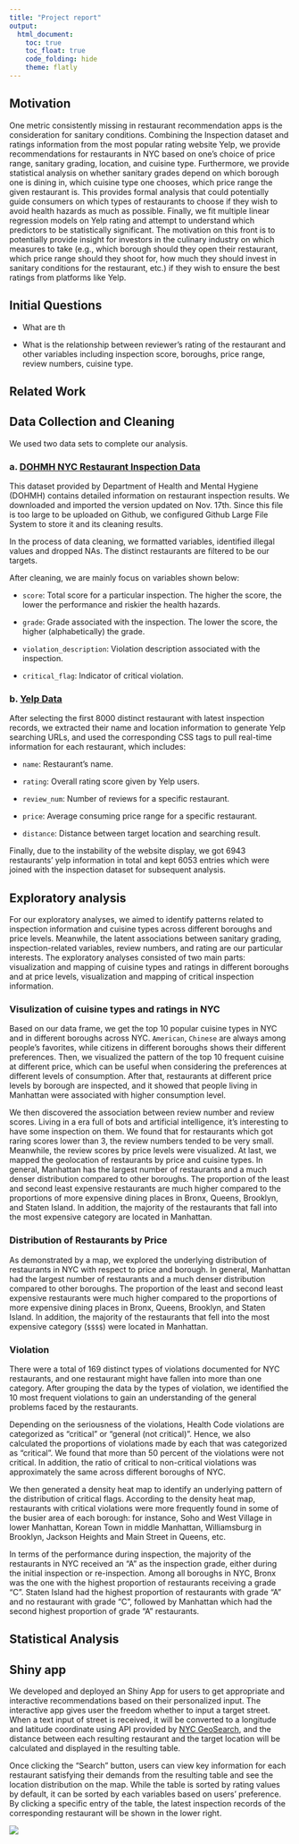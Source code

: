 ```yaml
---
title: "Project report"
output: 
  html_document:
    toc: true
    toc_float: true
    code_folding: hide
    theme: flatly
---
```


## Motivation

One metric consistently missing in restaurant recommendation apps is the consideration for sanitary conditions. Combining the Inspection dataset and ratings information from the most popular rating website Yelp, we provide recommendations for restaurants in NYC based on one’s choice of price range, sanitary grading, location, and cuisine type. Furthermore, we provide statistical analysis on whether sanitary grades depend on which borough one is dining in, which cuisine type one chooses, which price range the given restaurant is. This provides formal analysis that could potentially guide consumers on which types of restaurants to choose if they wish to avoid health hazards as much as possible. Finally, we fit multiple linear regression models on Yelp rating and attempt to understand which predictors to be statistically significant. The motivation on this front is to potentially provide insight for investors in the culinary industry on which measures to take (e.g., which borough should they open their restaurant, which price range should they shoot for, how much they should invest in sanitary conditions for the restaurant, etc.) if they wish to ensure the best ratings from platforms like Yelp.

## Initial Questions

* What are th

* What is the relationship between reviewer's rating of the restaurant and other variables including inspection score, boroughs, price range, review numbers, cuisine type.

## Related Work

## Data Collection and Cleaning

We used two data sets to complete our analysis. 

### a. [DOHMH NYC Restaurant Inspection Data](https://data.cityofnewyork.us/Health/DOHMH-New-York-City-Restaurant-Inspection-Results/43nn-pn8j)

This dataset provided by Department of Health and Mental Hygiene (DOHMH) contains detailed information on restaurant inspection results. We downloaded and imported the version updated on Nov. 17th. 
Since this file is too large to be uploaded on Github, we configured Github Large File System to store it and its cleaning results. 

In the process of data cleaning, we formatted variables, identified illegal values and dropped NAs. The distinct restaurants are filtered to be our targets. 

After cleaning, we are mainly focus on variables shown below:

  - `score`: Total score for a particular inspection. The higher the score, the lower the performance and riskier the health hazards.
  
  - `grade`: Grade associated with the inspection. The lower the score, the higher (alphabetically) the grade. 
  
  - `violation_description`: Violation description associated with the  inspection. 
  
  - `critical_flag`: Indicator of critical violation. 

### b. [Yelp Data](https://www.yelp.com/search?find_desc=Restaurants&find_loc=New+York%2C+NY)

After selecting the first 8000 distinct restaurant with latest inspection records, we extracted their name and location information to generate Yelp searching URLs, and used the corresponding CSS tags to pull real-time information for each restaurant, which includes: 

  - `name`: Restaurant's name. 
  
  - `rating`: Overall rating score given by Yelp users.
  
  - `review_num`: Number of reviews for a specific restaurant.

  - `price`: Average consuming price range for a specific restaurant.
  
  - `distance`: Distance between target location and searching result.

Finally, due to the instability of the website display, we got 6943 restaurants' yelp information in total and kept 6053 entries which were joined with the inspection dataset for subsequent analysis. 

## Exploratory analysis

For our exploratory analyses, we aimed to identify patterns related to inspection information and cuisine types across different boroughs and price levels. Meanwhile, the latent associations between sanitary grading, inspection-related variables, review numbers, and rating are our particular interests. The exploratory analyses consisted of two main parts: visualization and mapping of cuisine types and ratings in different boroughs and at price levels, visualization and mapping of critical inspection information.

### Visulization of cuisine types and ratings in NYC

Based on our data frame, we get the top 10 popular cuisine types in NYC and in different boroughs across NYC. `American`, `Chinese` are always among people's favorites, while citizens in different boroughs shows their different preferences. Then, we visualized the pattern of the top 10 frequent cuisine at different price, which can be useful when considering the preferences at different levels of consumption. After that, restaurants at different price levels by borough are inspected, and it showed that people living in Manhattan were associated with higher consumption level.

We then discovered the association between review number and review scores. Living in a era full of bots and artificial intelligence, it's interesting to have some inspection on them. We found that for restaurants which got raring scores lower than 3, the review numbers tended to be very small. Meanwhile, the review scores by price levels were visualized. At last, we mapped the geolocation of restaurants by price and cuisine types. In general, Manhattan has the largest number of restaurants and a much denser distribution compared to other boroughs. The proportion of the least and second least expensive restaurants are much higher compared to the proportions of more expensive dining places in Bronx, Queens, Brooklyn, and Staten Island. In addition, the majority of the restaurants that fall into the most expensive category are located in Manhattan.

### Distribution of Restaurants by Price

As demonstrated by a map, we explored the underlying distribution of restaurants in NYC with respect to price and borough. In general, Manhattan had the largest number of restaurants and a much denser distribution compared to other boroughs. The proportion of the least and second least expensive restaurants were much higher compared to the proportions of more expensive dining places in Bronx, Queens, Brooklyn, and Staten Island. In addition, the majority of the restaurants that fell into the most expensive category (`$$$$`) were located in Manhattan. 

### Violation 

There were a total of 169 distinct types of violations documented for NYC restaurants, and one restaurant might have fallen into more than one category. After grouping the data by the types of violation, we identified the 10 most frequent violations to gain an understanding of the general problems faced by the restaurants. 

Depending on the seriousness of the violations, Health Code violations are categorized as "critical" or "general (not critical)". Hence, we also calculated the proportions of violations made by each that was categorized as "critical". We found that more than 50 percent of the violations were not critical. In addition, the ratio of critical to non-critical violations was approximately the same across different boroughs of NYC.

We then generated a density heat map to identify an underlying pattern of the distribution of critical flags. According to the density heat map, restaurants with critical violations were more frequently found in some of the busier area of each borough: for instance, Soho and West Village in lower Manhattan, Korean Town in middle Manhattan, Williamsburg in Brooklyn, Jackson Heights and Main Street in Queens, etc. 

In terms of the performance during inspection, the majority of the restaurants in NYC received an "A" as the inspection grade, either during the initial inspection or re-inspection. Among all boroughs in NYC, Bronx was the one with the highest proportion of restaurants receiving a grade "C". Staten Island had the highest proportion of restaurants with grade "A" and no restaurant with grade "C", followed by Manhattan which had the second highest proportion of grade "A" restaurants. 

## Statistical Analysis

## Shiny app

We developed and deployed an Shiny App for users to get appropriate and interactive recommendations based on their personalized input. 
The interactive app gives user the freedom whether to input a target street. When a text input of street is received, it will be converted to a longitude and latitude coordinate using API provided by [NYC GeoSearch](https://geosearch.planninglabs.nyc/docs/), and the distance between each resulting restaurant and the target location will be calculated and displayed in the resulting table. 

Once clicking the "Search" button, users can view key information for each restaurant satisfying their demands from the resulting table and see the location distribution on the map. 
While the table is sorted by rating values by default, it can be sorted by each variables based on users' preference. 
By clicking a specific entry of the table, the latest inspection records of the corresponding restaurant will be shown in the lower right.

![](./pic/Shiny_Screen_Shot.png)